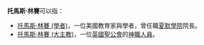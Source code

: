 '''托馬斯·林賽'''可以指：
* [[托馬斯·林賽_(學者)|托馬斯·林賽 (學者)]]，一位美國教育家與學者，曾任職[[夏默學院|夏默學院]]院長。
* [[托馬斯·林賽_(大主教)|托馬斯·林賽 (大主教)]]，一位[[英國聖公會|英國聖公會]]的[[神職人員|神職人員]]。

{{disambig|Cat=五字人名消歧義}}